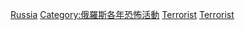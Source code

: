 {{cat topic in year| topic=俄羅斯恐怖活動| year=2017}}

[[Category:2017年恐怖活動|Russia]]
[[Category:俄羅斯各年恐怖活動|Category:俄羅斯各年恐怖活動]]
[[Category:2017年俄羅斯罪案|Terrorist]]
[[Category:2017年俄羅斯災難|Terrorist]]